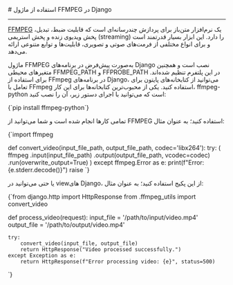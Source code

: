 
<Layout>
# استفاده از ماژول FFMPEG در Django
<hr className="mb-2" />

<a href="https://ffmpeg.org/" className="blue-link">FFMPEG</a> یک نرم‌افزار متن‌باز برای پردازش چندرسانه‌ای است که قابلیت ضبط، تبدیل، پخش ویدیوی زنده و پخش استریمی (streaming) را دارد. این ابزار بسیار قدرتمند است و برای انواع مختلفی از فرمت‌های صوتی و تصویری، قابلیت‌ها و توابع متنوعی ارائه می‌دهد. 

ماژول FFMPEG به‌صورت پیش‌فرض در برنامه‌های Django نصب است و همچنین متغیرهای محیطی <Important>FFMPEG_PATH</Important> و <Important>FFPROBE_PATH</Important> در این پلتفرم تنظیم شده‌اند.
برای استفاده از FFmpeg در برنامه‌های Django، می‌توانید از کتابخانه‌های پایتون برای تعامل با FFmpeg استفاده کنید. یکی از محبوب‌ترین کتابخانه‌ها برای این کار، <Important>ffmpeg-python</Important> است که می‌توانید با اجرای دستور زیر، آن را نصب کنید:

<div className='h-2' />
<div dir='ltr'>
    <Highlight className="bash">
        {`pip install ffmpeg-python`}        
    </Highlight>
</div>
<div className="h-2" />

تمامی کارها انجام شده است و شما می‌توانید از FFMPEG استفاده کنید؛ به عنوان مثال:




<div className='h-2' />
<div dir='ltr'>
    <Highlight className="bash">
        {`import ffmpeg

def convert_video(input_file_path, output_file_path, codec='libx264'):
    try:
        (
            ffmpeg
            .input(input_file_path)
            .output(output_file_path, vcodec=codec)
            .run(overwrite_output=True)
        )
    except ffmpeg.Error as e:
        print(f"Error: {e.stderr.decode()}")
        raise
`}        
    </Highlight>
</div>
<div className="h-2" />

یا حتی می‌توانید در viewهای Django، از این پکیج استفاده کنید؛ به عنوان مثال:

<div className='h-2' />
<div dir='ltr'>
    <Highlight className="python">
        {`from django.http import HttpResponse
from .ffmpeg_utils import convert_video

def process_video(request):
    input_file = '/path/to/input/video.mp4'
    output_file = '/path/to/output/video.mp4'
    
    try:
        convert_video(input_file, output_file)
        return HttpResponse("Video processed successfully.")
    except Exception as e:
        return HttpResponse(f"Error processing video: {e}", status=500)
`}        
    </Highlight>
</div>
<div className="h-2" />

<NextPage next="./connect-to-db/about"/>
</Layout>